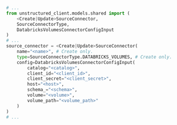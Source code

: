 ```python Python SDK
# ...
from unstructured_client.models.shared import (
    <Create|Update>SourceConnector,
    SourceConnectorType,
    DatabricksVolumesConnectorConfigInput
)
# ...
source_connector = <Create|Update>SourceConnector(
    name="<name>", # Create only.
    type=SourceConnectorType.DATABRICKS_VOLUMES, # Create only.
    config=DatabricksVolumesConnectorConfigInput(
        catalog="<catalog>",
        client_id="<client_id>",
        client_secret="<client_secret>",
        host="<host>",
        schema_="<schema>",
        volume="<volume>",
        volume_path="<volume_path>"
    )
)
# ...
```